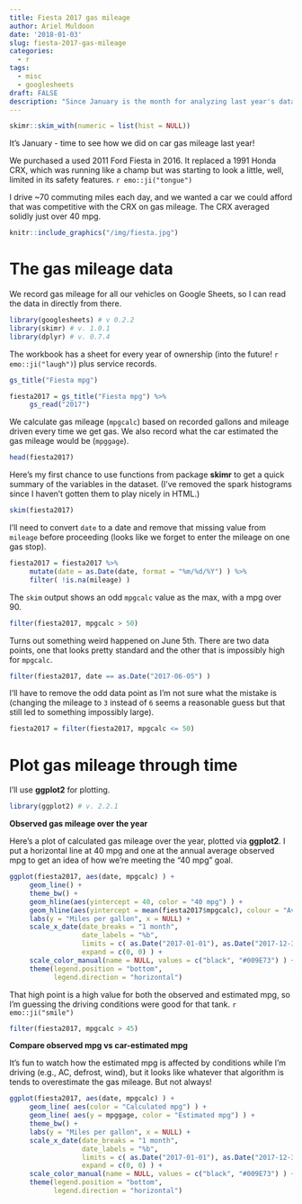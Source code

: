 ```yaml
---
title: Fiesta 2017 gas mileage
author: Ariel Muldoon
date: '2018-01-03'
slug: fiesta-2017-gas-mileage
categories:
  - r
tags:
  - misc
  - googlesheets
draft: FALSE
description: "Since January is the month for analyzing last year's data, I take a quick look at my 2017 gas mileage in my commuter car (Fiesta! `r emo::ji('fireworks')`).  I use package googlesheets for reading data, skimr for a quick summary of the dataset, and ggplot2 for plotting."
---
```


```r
skimr::skim_with(numeric = list(hist = NULL))
```

It's January - time to see how we did on car gas mileage last year!

We purchased a used 2011 Ford Fiesta in 2016.  It replaced a 1991 Honda CRX, which was running like a champ but was starting to look a little, well, limited in its safety features. `r emo::ji("tongue")`

I drive ~70 commuting miles each day, and we wanted a car we could afford that was competitive with the CRX on gas mileage.  The CRX averaged solidly just over 40 mpg.

```r
knitr::include_graphics("/img/fiesta.jpg")
```

# The gas mileage data

We record gas mileage for all our vehicles on Google Sheets, so I can read the data in directly from there.

```r
library(googlesheets) # v 0.2.2
library(skimr) # v. 1.0.1
library(dplyr) # v. 0.7.4
```

The workbook has a sheet for every year of ownership (into the future! `r emo::ji("laugh")`) plus service records.

```r
gs_title("Fiesta mpg")
```

```r
fiesta2017 = gs_title("Fiesta mpg") %>%
     gs_read("2017")
```

We calculate gas mileage (`mpgcalc`) based on recorded gallons and mileage driven every time we get gas.  We also record what the car estimated the gas mileage would be (`mpggage`).  

```r
head(fiesta2017)
```

Here's my first chance to use functions from package **skimr** to get a quick summary of the variables in the dataset. (I've removed the spark histograms since I haven't gotten them to play nicely in HTML.)

```r
skim(fiesta2017)
```

I'll need to convert `date` to a date and remove that missing value from `mileage` before proceeding (looks like we forget to enter the mileage on one gas stop).

```r
fiesta2017 = fiesta2017 %>%
     mutate(date = as.Date(date, format = "%m/%d/%Y") ) %>%
     filter( !is.na(mileage) )
```

The `skim` output shows an odd `mpgcalc` value as the max, with a mpg over 90.  

```r
filter(fiesta2017, mpgcalc > 50)
```

Turns out something weird happened on June 5th.  There are two data points, one that looks pretty standard and the other that is impossibly high for `mpgcalc`.  

```r
filter(fiesta2017, date == as.Date("2017-06-05") )
```

I'll have to remove the odd data point as I'm not sure what the mistake is (changing the mileage to `3` instead of `6` seems a reasonable guess but that still led to something impossibly large).

```r
fiesta2017 = filter(fiesta2017, mpgcalc <= 50)
```

# Plot gas mileage through time

I'll use **ggplot2** for plotting.

```r
library(ggplot2) # v. 2.2.1
```

**Observed gas mileage over the year**

Here's a plot of calculated gas mileage over the year, plotted via **ggplot2**.  I put a horizontal line at 40 mpg and one at the annual average observed mpg to get an idea of how we're meeting the "40 mpg" goal.

```r
ggplot(fiesta2017, aes(date, mpgcalc) ) +
     geom_line() +
     theme_bw() +
     geom_hline(aes(yintercept = 40, color = "40 mpg") ) +
     geom_hline(aes(yintercept = mean(fiesta2017$mpgcalc), colour = "Average observed mpg") ) +
     labs(y = "Miles per gallon", x = NULL) +
     scale_x_date(date_breaks = "1 month",
                  date_labels = "%b",
                  limits = c( as.Date("2017-01-01"), as.Date("2017-12-31") ),
                  expand = c(0, 0) ) +
     scale_color_manual(name = NULL, values = c("black", "#009E73") ) +
     theme(legend.position = "bottom",
           legend.direction = "horizontal")
```

That high point is a high value for both the observed and estimated mpg, so I'm guessing the driving conditions were good for that tank. `r emo::ji("smile")`

```r
filter(fiesta2017, mpgcalc > 45)
```

**Compare observed mpg vs car-estimated mpg**

It's fun to watch how the estimated mpg is affected by conditions while I'm driving (e.g., AC, defrost, wind), but it looks like whatever that algorithm is tends to overestimate the gas mileage.  But not always!

```r
ggplot(fiesta2017, aes(date, mpgcalc) ) +
     geom_line( aes(color = "Calculated mpg") ) +
     geom_line( aes(y = mpggage, color = "Estimated mpg") ) +
     theme_bw() +
     labs(y = "Miles per gallon", x = NULL) +
     scale_x_date(date_breaks = "1 month",
                  date_labels = "%b",
                  limits = c( as.Date("2017-01-01"), as.Date("2017-12-31") ),
                  expand = c(0, 0) ) +
     scale_color_manual(name = NULL, values = c("black", "#009E73") ) +
     theme(legend.position = "bottom",
           legend.direction = "horizontal")
```

